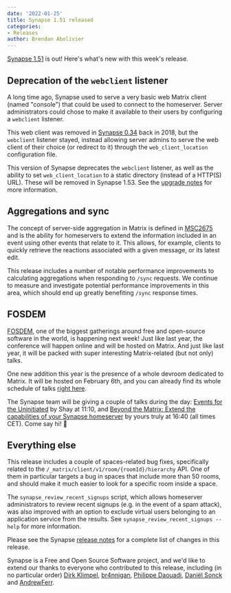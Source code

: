 ```yaml
---
date: '2022-01-25'
title: Synapse 1.51 released
categories:
- Releases
author: Brendan Abolivier
---
```


[Synapse 1.51](https://github.com/matrix-org/synapse/releases/tag/v1.51.0) is out! Here's what's new with this week's release.


## Deprecation of the `webclient` listener

A long time ago, Synapse used to serve a very basic web Matrix client (named "console") that could be used to connect to the homeserver. Server administrators could chose to make it available to their users by configuring a `webclient` listener.

This web client was removed in [Synapse 0.34](https://github.com/matrix-org/synapse/releases/tag/v0.34.0) back in 2018, but the `webclient` listener stayed, instead allowing server admins to serve the web client of their choice (or redirect to it) through the `web_client_location` configuration file.

This version of Synapse deprecates the `webclient` listener, as well as the ability to set `web_client_location` to a static directory (instead of a HTTP(S) URL). These will be removed in Synapse 1.53. See the [upgrade notes](https://matrix-org.github.io/synapse/develop/upgrade#upgrading-to-v1510) for more information.


## Aggregations and sync

The concept of server-side aggregation in Matrix is defined in [MSC2675](https://github.com/matrix-org/matrix-doc/pull/2675) and is the ability for homeservers to extend the information included in an event using other events that relate to it. This allows, for example, clients to quickly retrieve the reactions associated with a given message, or its latest edit.

This release includes a number of notable performance improvements to calculating aggregations when responding to `/sync` requests. We continue to measure and investigate potential performance improvements in this area, which should end up greatly benefiting `/sync` response times.


## FOSDEM

[FOSDEM](https://fosdem.org), one of the biggest gatherings around free and open-source software in the world, is happening next week! Just like last year, the conference will happen online and will be hosted on Matrix. And just like last year, it will be packed with super interesting Matrix-related (but not only) talks.

One new addition this year is the presence of a whole devroom dedicated to Matrix. It will be hosted on February 6th, and you can already find its whole schedule of talks [right here](https://fosdem.org/2022/schedule/track/matrixorg_foundation_and_community/).

The Synapse team will be giving a couple of talks during the day: [Events for the Uninitiated](https://fosdem.org/2022/schedule/event/matrix_events_uninitiatied/) by Shay at 11:10, and [Beyond the Matrix: Extend the capabilities of your Synapse homeserver](https://fosdem.org/2022/schedule/event/matrix_extend_synapse/) by yours truly at 16:40 (all times CET). Come say hi! 🙂


## Everything else

This release includes a couple of spaces-related bug fixes, specifically related to the `/_matrix/client/v1/room/{roomId}/hierarchy` API. One of them in particular targets a bug in spaces that include more than 50 rooms, and should make it much easier to look for a specific room inside a space.

The `synapse_review_recent_signups` script, which allows homeserver administrators to review recent signups (e.g. in the event of a spam attack), was also improved with an option to exclude virtual users belonging to an application service from the results. See `synapse_review_recent_signups --help` for more information.

Please see the Synapse [release notes](https://github.com/matrix-org/synapse/blob/v1.51.0/CHANGES.md) for a complete list of changes in this release.

Synapse is a Free and Open Source Software project, and we'd like to extend our thanks to everyone who contributed to this release, including (in no particular order) [Dirk Klimpel](https://github.com/dklimpel), [br4nnigan](https://github.com/br4nnigan), [Philippe Daouadi](https://github.com/blastrock), [Daniël Sonck](https://github.com/dsonck92) and [AndrewFerr](https://github.com/AndrewFerr).
